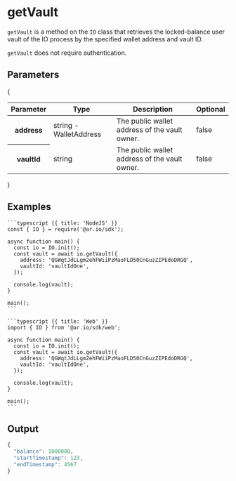 
# getVault

`getVault` is a method on the `IO` class that retrieves the locked-balance user vault of the IO process by the specified wallet address and vault ID.

`getVault` does not require authentication.

## Parameters

{
<div style={{textAlign: "center"}}>
    <table className="inline-table">
    <thead>
    <tr>
        <th>Parameter</th>
        <th>Type</th>
        <th>Description</th>
        <th>Optional</th>
    </tr>
    </thead>
    <tbody>
    <tr>
        <th>address</th>
        <td>string - WalletAddress</td>
        <td>The public wallet address of the vault owner.</td>
        <td>false</td>
    </tr>
    <tr>
        <th>vaultId</th>
        <td>string</td>
        <td>The public wallet address of the vault owner.</td>
        <td>false</td>
    </tr>
    </tbody>
    </table>
</div>
}

## Examples

<CodeGroup title="getVault">

    ```typescript {{ title: 'NodeJS' }}
    const { IO } = require('@ar.io/sdk');

    async function main() {
      const io = IO.init();
      const vault = await io.getVault({
        address: 'QGWqtJdLLgm2ehFWiiPzMaoFLD50CnGuzZIPEdoDRGQ',
        vaultId: 'vaultIdOne',
      });

      console.log(vault);
    }

    main();
    ```

    ```typescript {{ title: 'Web' }}
    import { IO } from '@ar.io/sdk/web';

    async function main() {
      const io = IO.init();
      const vault = await io.getVault({
        address: 'QGWqtJdLLgm2ehFWiiPzMaoFLD50CnGuzZIPEdoDRGQ',
        vaultId: 'vaultIdOne',
      });

      console.log(vault);
    }

    main();
    ```

</CodeGroup>

## Output

```js
{
  "balance": 1000000,
  "startTimestamp": 123,
  "endTimestamp": 4567
}
```
